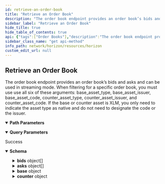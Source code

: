 ```yaml
---
id: retrieve-an-order-book
title: "Retrieve an Order Book"
description: "The order book endpoint provides an order book’s bids and asks and can be used in streaming mode. When filtering for a specific order book, you must use use all six of these arguments: base_asset_type, base_asset_issuer, base_asset_code, counter_asset_type, counter_asset_issuer, and counter_asset_code. If the base or counter asset is XLM, you only need to indicate the asset type as native and do not need to designate the code or the issuer."
sidebar_label: "Retrieve an Order Book"
hide_title: true
hide_table_of_contents: true
api: {"tags":["Order Books"],"description":"The order book endpoint provides an order book’s bids and asks and can be used in streaming mode. When filtering for a specific order book, you must use use all six of these arguments: base_asset_type, base_asset_issuer, base_asset_code, counter_asset_type, counter_asset_issuer, and counter_asset_code. If the base or counter asset is XLM, you only need to indicate the asset type as native and do not need to designate the code or the issuer.","operationId":"RetrieveAnOrderBook","parameters":[{"name":"selling_asset_type","in":"path","required":true,"description":"The type for the selling asset. Either native, credit_alphanum4, or credit_alphanum12.","schema":{"type":"string","enum":["native","credit_alphanum4","credit_alphanum12"]}},{"name":"selling_asset_issuer","in":"query","required":false,"description":"The Stellar address of the selling asset’s issuer."},{"name":"selling_asset_code","in":"query","required":false,"description":"The code for the selling asset."},{"name":"buying_asset_type","in":"query","required":false,"description":"The type for the buying asset. Either native, credit_alphanum4, or credit_alphanum12.","schema":{"type":"string","enum":["native","credit_alphanum4","credit_alphanum12"]}},{"name":"buying_asset_issuer","in":"query","required":false,"description":"The Stellar address of the buying asset’s issuer."},{"name":"buying_asset_code","in":"query","required":false,"description":"The code for the buying asset."},{"name":"limit","in":"query","required":false,"description":"The maximum number of records returned. The limit can range from 1 to 200 - an upper limit that is hardcoded in Horizon for performance reasons. If this argument isn’t designated, it defaults to 10.","schema":{"type":"integer","example":10}}],"x-supports-streaming":true,"responses":{"200":{"description":"Success","content":{"application/json":{"schema":{"type":"object","properties":{"bids":{"type":"array","items":{"type":"object","properties":{"price_r":{"type":"object","properties":{"n":{"type":"integer"},"d":{"type":"integer"}}},"price":{"type":"string"},"amount":{"type":"string"}}}},"asks":{"type":"array","items":{"type":"object","properties":{"price_r":{"type":"object","properties":{"n":{"type":"integer"},"d":{"type":"integer"}}},"price":{"type":"string"},"amount":{"type":"string"}}}},"base":{"type":"object","properties":{"asset_type":{"type":"string"}}},"counter":{"type":"object","properties":{"asset_type":{"type":"string"},"asset_code":{"type":"string"},"asset_issuer":{"type":"string","pattern":"G[A-Z0-9]{55}","title":"address"}}}},"title":"OrderBook"},"examples":{"RetrieveAnOrderBook":{"value":{"bids":[{"price_r":{"n":10000000,"d":139999999},"price":"0.0714286","amount":"24.9999990"},{"price_r":{"n":1,"d":14},"price":"0.0714286","amount":"188.0000000"},{"price_r":{"n":1,"d":15},"price":"0.0666667","amount":"230.3200000"},{"price_r":{"n":1,"d":16},"price":"0.0625000","amount":"50.0000000"}],"asks":[{"price_r":{"n":5000000,"d":62500001},"price":"0.0800000","amount":"4.9400001"},{"price_r":{"n":10000000,"d":125000001},"price":"0.0800000","amount":"2516.5154327"},{"price_r":{"n":2,"d":25},"price":"0.0800000","amount":"3125.0000000"},{"price_r":{"n":4,"d":49},"price":"0.0816327","amount":"4593.7500000"}],"base":{"asset_type":"native"},"counter":{"asset_type":"credit_alphanum4","asset_code":"BB1","asset_issuer":"GD5J6HLF5666X4AZLTFTXLY46J5SW7EXRKBLEYPJP33S33MXZGV6CWFN"}}}}}}}},"extensions":[{"key":"x-supports-streaming","value":true}],"method":"get","path":"/order_books{selling_asset_type}","servers":[{"url":"https://horizon.stellar.org","description":"The main network"},{"url":"https://horizon-testnet.stellar.org","description":"The test network"}],"info":{"title":"Horizon","version":"0.0.1"}}
sidebar_class_name: "get api-method"
info_path: network/horizon/resources/horizon
custom_edit_url: null
---
```



## Retrieve an Order Book



The order book endpoint provides an order book’s bids and asks and can be used in streaming mode. When filtering for a specific order book, you must use use all six of these arguments: base_asset_type, base_asset_issuer, base_asset_code, counter_asset_type, counter_asset_issuer, and counter_asset_code. If the base or counter asset is XLM, you only need to indicate the asset type as native and do not need to designate the code or the issuer.

<details style={{"marginBottom":"1rem"}} data-collapsed={false} open={true}><summary style={{}}><strong>Path Parameters</strong></summary><div><ul><ParamsItem className={"paramsItem"} param={{"name":"selling_asset_type","in":"path","required":true,"description":"The type for the selling asset. Either native, credit_alphanum4, or credit_alphanum12.","schema":{"type":"string","enum":["native","credit_alphanum4","credit_alphanum12"]}}}></ParamsItem></ul></div></details><details style={{"marginBottom":"1rem"}} data-collapsed={false} open={true}><summary style={{}}><strong>Query Parameters</strong></summary><div><ul><ParamsItem className={"paramsItem"} param={{"name":"selling_asset_issuer","in":"query","required":false,"description":"The Stellar address of the selling asset’s issuer."}}></ParamsItem><ParamsItem className={"paramsItem"} param={{"name":"selling_asset_code","in":"query","required":false,"description":"The code for the selling asset."}}></ParamsItem><ParamsItem className={"paramsItem"} param={{"name":"buying_asset_type","in":"query","required":false,"description":"The type for the buying asset. Either native, credit_alphanum4, or credit_alphanum12.","schema":{"type":"string","enum":["native","credit_alphanum4","credit_alphanum12"]}}}></ParamsItem><ParamsItem className={"paramsItem"} param={{"name":"buying_asset_issuer","in":"query","required":false,"description":"The Stellar address of the buying asset’s issuer."}}></ParamsItem><ParamsItem className={"paramsItem"} param={{"name":"buying_asset_code","in":"query","required":false,"description":"The code for the buying asset."}}></ParamsItem><ParamsItem className={"paramsItem"} param={{"name":"limit","in":"query","required":false,"description":"The maximum number of records returned. The limit can range from 1 to 200 - an upper limit that is hardcoded in Horizon for performance reasons. If this argument isn’t designated, it defaults to 10.","schema":{"type":"integer","example":10}}}></ParamsItem></ul></div></details><div><ApiTabs><TabItem label={"200"} value={"200"}><div>

Success

</div><div><MimeTabs schemaType={"response"}><TabItem label={"application/json"} value={"application/json"}><SchemaTabs><TabItem label={"Schema"} value={"Schema"}><details style={{}} data-collapsed={false} open={true}><summary style={{"textAlign":"left"}}><strong>Schema</strong></summary><div style={{"textAlign":"left","marginLeft":"1rem"}}></div><ul style={{"marginLeft":"1rem"}}><SchemaItem collapsible={true} className={"schemaItem"}><details style={{}}><summary style={{}}><strong>bids</strong><span style={{"opacity":"0.6"}}> object[]</span></summary><div style={{"marginLeft":"1rem"}}><li><div style={{"fontSize":"var(--ifm-code-font-size)","opacity":"0.6","marginLeft":"-.5rem","paddingBottom":".5rem"}}>Array [</div></li><SchemaItem collapsible={true} className={"schemaItem"}><details style={{}}><summary style={{}}><strong>price_r</strong><span style={{"opacity":"0.6"}}> object</span></summary><div style={{"marginLeft":"1rem"}}><SchemaItem collapsible={false} name={"n"} required={false} schemaName={"integer"} qualifierMessage={undefined} schema={{"type":"integer"}}></SchemaItem><SchemaItem collapsible={false} name={"d"} required={false} schemaName={"integer"} qualifierMessage={undefined} schema={{"type":"integer"}}></SchemaItem></div></details></SchemaItem><SchemaItem collapsible={false} name={"price"} required={false} schemaName={"string"} qualifierMessage={undefined} schema={{"type":"string"}}></SchemaItem><SchemaItem collapsible={false} name={"amount"} required={false} schemaName={"string"} qualifierMessage={undefined} schema={{"type":"string"}}></SchemaItem><li><div style={{"fontSize":"var(--ifm-code-font-size)","opacity":"0.6","marginLeft":"-.5rem"}}>]</div></li></div></details></SchemaItem><SchemaItem collapsible={true} className={"schemaItem"}><details style={{}}><summary style={{}}><strong>asks</strong><span style={{"opacity":"0.6"}}> object[]</span></summary><div style={{"marginLeft":"1rem"}}><li><div style={{"fontSize":"var(--ifm-code-font-size)","opacity":"0.6","marginLeft":"-.5rem","paddingBottom":".5rem"}}>Array [</div></li><SchemaItem collapsible={true} className={"schemaItem"}><details style={{}}><summary style={{}}><strong>price_r</strong><span style={{"opacity":"0.6"}}> object</span></summary><div style={{"marginLeft":"1rem"}}><SchemaItem collapsible={false} name={"n"} required={false} schemaName={"integer"} qualifierMessage={undefined} schema={{"type":"integer"}}></SchemaItem><SchemaItem collapsible={false} name={"d"} required={false} schemaName={"integer"} qualifierMessage={undefined} schema={{"type":"integer"}}></SchemaItem></div></details></SchemaItem><SchemaItem collapsible={false} name={"price"} required={false} schemaName={"string"} qualifierMessage={undefined} schema={{"type":"string"}}></SchemaItem><SchemaItem collapsible={false} name={"amount"} required={false} schemaName={"string"} qualifierMessage={undefined} schema={{"type":"string"}}></SchemaItem><li><div style={{"fontSize":"var(--ifm-code-font-size)","opacity":"0.6","marginLeft":"-.5rem"}}>]</div></li></div></details></SchemaItem><SchemaItem collapsible={true} className={"schemaItem"}><details style={{}}><summary style={{}}><strong>base</strong><span style={{"opacity":"0.6"}}> object</span></summary><div style={{"marginLeft":"1rem"}}><SchemaItem collapsible={false} name={"asset_type"} required={false} schemaName={"string"} qualifierMessage={undefined} schema={{"type":"string"}}></SchemaItem></div></details></SchemaItem><SchemaItem collapsible={true} className={"schemaItem"}><details style={{}}><summary style={{}}><strong>counter</strong><span style={{"opacity":"0.6"}}> object</span></summary><div style={{"marginLeft":"1rem"}}><SchemaItem collapsible={false} name={"asset_type"} required={false} schemaName={"string"} qualifierMessage={undefined} schema={{"type":"string"}}></SchemaItem><SchemaItem collapsible={false} name={"asset_code"} required={false} schemaName={"string"} qualifierMessage={undefined} schema={{"type":"string"}}></SchemaItem><SchemaItem collapsible={false} name={"asset_issuer"} required={false} schemaName={"address"} qualifierMessage={"**Possible values:** Value must match regular expression `G[A-Z0-9]{55}`"} schema={{"type":"string","pattern":"G[A-Z0-9]{55}","title":"address"}}></SchemaItem></div></details></SchemaItem></ul></details></TabItem><TabItem label={"Example (from schema)"} value={"Example (from schema)"}><ResponseSamples responseExample={"{\n  \"bids\": [\n    {\n      \"price_r\": {\n        \"n\": 0,\n        \"d\": 0\n      },\n      \"price\": \"string\",\n      \"amount\": \"string\"\n    }\n  ],\n  \"asks\": [\n    {\n      \"price_r\": {\n        \"n\": 0,\n        \"d\": 0\n      },\n      \"price\": \"string\",\n      \"amount\": \"string\"\n    }\n  ],\n  \"base\": {\n    \"asset_type\": \"string\"\n  },\n  \"counter\": {\n    \"asset_type\": \"string\",\n    \"asset_code\": \"string\",\n    \"asset_issuer\": \"string\"\n  }\n}"} language={"json"}></ResponseSamples></TabItem><TabItem label={"RetrieveAnOrderBook"} value={"RetrieveAnOrderBook"}><ResponseSamples responseExample={"{\n  \"bids\": [\n    {\n      \"price_r\": {\n        \"n\": 10000000,\n        \"d\": 139999999\n      },\n      \"price\": \"0.0714286\",\n      \"amount\": \"24.9999990\"\n    },\n    {\n      \"price_r\": {\n        \"n\": 1,\n        \"d\": 14\n      },\n      \"price\": \"0.0714286\",\n      \"amount\": \"188.0000000\"\n    },\n    {\n      \"price_r\": {\n        \"n\": 1,\n        \"d\": 15\n      },\n      \"price\": \"0.0666667\",\n      \"amount\": \"230.3200000\"\n    },\n    {\n      \"price_r\": {\n        \"n\": 1,\n        \"d\": 16\n      },\n      \"price\": \"0.0625000\",\n      \"amount\": \"50.0000000\"\n    }\n  ],\n  \"asks\": [\n    {\n      \"price_r\": {\n        \"n\": 5000000,\n        \"d\": 62500001\n      },\n      \"price\": \"0.0800000\",\n      \"amount\": \"4.9400001\"\n    },\n    {\n      \"price_r\": {\n        \"n\": 10000000,\n        \"d\": 125000001\n      },\n      \"price\": \"0.0800000\",\n      \"amount\": \"2516.5154327\"\n    },\n    {\n      \"price_r\": {\n        \"n\": 2,\n        \"d\": 25\n      },\n      \"price\": \"0.0800000\",\n      \"amount\": \"3125.0000000\"\n    },\n    {\n      \"price_r\": {\n        \"n\": 4,\n        \"d\": 49\n      },\n      \"price\": \"0.0816327\",\n      \"amount\": \"4593.7500000\"\n    }\n  ],\n  \"base\": {\n    \"asset_type\": \"native\"\n  },\n  \"counter\": {\n    \"asset_type\": \"credit_alphanum4\",\n    \"asset_code\": \"BB1\",\n    \"asset_issuer\": \"GD5J6HLF5666X4AZLTFTXLY46J5SW7EXRKBLEYPJP33S33MXZGV6CWFN\"\n  }\n}"} language={"json"}></ResponseSamples></TabItem></SchemaTabs></TabItem></MimeTabs></div></TabItem></ApiTabs></div>
      
